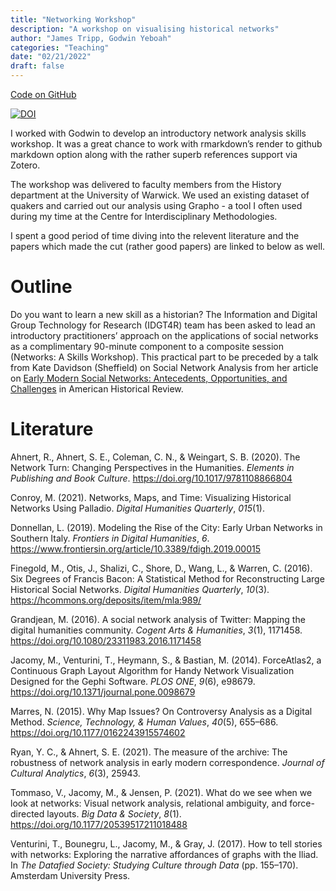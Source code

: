 ```yaml
---
title: "Networking Workshop"
description: "A workshop on visualising historical networks"
author: "James Tripp, Godwin Yeboah"
categories: "Teaching"
date: "02/21/2022"
draft: false
---
```

[Code on GitHub](https://github.com/WarwickCDI/workshop-networks-a-skillsworkshop)

<!-- badges: start -->
[![DOI](https://zenodo.org/badge/DOI/10.5281/zenodo.6204100.svg)](https://doi.org/10.5281/zenodo.6204100)
<!-- badges: end -->

I worked with Godwin to develop an introductory network analysis skills workshop. 
It was a great chance to work with rmarkdown's render to github markdown option 
along with the rather superb references support via Zotero.

The workshop was delivered to faculty members from the History department at 
the University of Warwick. We used an existing dataset of quakers and carried 
out our analysis using Grapho - a tool I often used during my time at the 
Centre for Interdisciplinary Methodologies.

I spent a good period of time diving into the relevent literature and the 
papers which made the cut (rather good papers) are linked to below as well.

# Outline

Do you want to learn a new skill as a historian? The Information and
Digital Group Technology for Research (IDGT4R) team has been asked to
lead an introductory practitioners’ approach on the applications of
social networks as a complimentary 90-minute component to a composite
session (Networks: A Skills Workshop). This practical part to be
preceded by a talk from Kate Davidson (Sheffield) on Social Network
Analysis from her article on [Early Modern Social Networks: Antecedents,
Opportunities, and Challenges](https://doi.org/10.1093/ahr/rhz253) in American Historical Review.

# Literature

Ahnert, R., Ahnert, S. E., Coleman, C. N., & Weingart, S. B. (2020). The
Network Turn: Changing Perspectives in the Humanities. *Elements in
Publishing and Book Culture*. <https://doi.org/10.1017/9781108866804>

Conroy, M. (2021). Networks, Maps, and Time: Visualizing Historical
Networks Using Palladio. *Digital Humanities Quarterly*, *015*(1).

Donnellan, L. (2019). Modeling the Rise of the City: Early Urban
Networks in Southern Italy. *Frontiers in Digital Humanities*, *6*.
<https://www.frontiersin.org/article/10.3389/fdigh.2019.00015>

Finegold, M., Otis, J., Shalizi, C., Shore, D., Wang, L., & Warren, C.
(2016). Six Degrees of Francis Bacon: A Statistical Method for
Reconstructing Large Historical Social Networks. *Digital Humanities
Quarterly*, *10*(3). <https://hcommons.org/deposits/item/mla:989/>

Grandjean, M. (2016). A social network analysis of Twitter: Mapping the
digital humanities community. *Cogent Arts & Humanities*, *3*(1),
1171458. <https://doi.org/10.1080/23311983.2016.1171458>

Jacomy, M., Venturini, T., Heymann, S., & Bastian, M. (2014).
ForceAtlas2, a Continuous Graph Layout Algorithm for Handy Network
Visualization Designed for the Gephi Software. *PLOS ONE*, *9*(6),
e98679. <https://doi.org/10.1371/journal.pone.0098679>

Marres, N. (2015). Why Map Issues? On Controversy Analysis as a Digital
Method. *Science, Technology, & Human Values*, *40*(5), 655–686.
<https://doi.org/10.1177/0162243915574602>

Ryan, Y. C., & Ahnert, S. E. (2021). The measure of the archive: The
robustness of network analysis in early modern correspondence. *Journal
of Cultural Analytics*, *6*(3), 25943.

Tommaso, V., Jacomy, M., & Jensen, P. (2021). What do we see when we
look at networks: Visual network analysis, relational ambiguity, and
force-directed layouts. *Big Data & Society*, *8*(1).
<https://doi.org/10.1177/20539517211018488>

Venturini, T., Bounegru, L., Jacomy, M., & Gray, J. (2017). How to tell
stories with networks: Exploring the narrative affordances of graphs
with the Iliad. In *The Datafied Society: Studying Culture through Data*
(pp. 155–170). Amsterdam University Press.